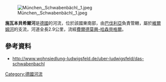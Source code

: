 {{Coord|48.22143|N|11.48429|E|display=title}}

[[Image:München,_Schwabenbächl,_1.jpeg|right]]

'''施瓦本貝希爾河'''是[[德國|德國]]的河流，位於該國東南部，由[[巴伐利亞|巴伐利亞]]負責管轄，屬於[[維爾姆河|維爾姆河]]的支流，河道全長2.9公里，流經[[費爾德莫興-哈森貝格爾|費爾德莫興-哈森貝格爾]]。

==參考資料==
* http://www.wohnsiedlung-ludwigsfeld.de/uber-ludwigsfeld/das-schwabenbachl {{Wayback|url=http://www.wohnsiedlung-ludwigsfeld.de/uber-ludwigsfeld/das-schwabenbachl |date=20180506173429 }}

{{Germany-geo-stub}}
[[Category:德國河流|Category:德國河流]]